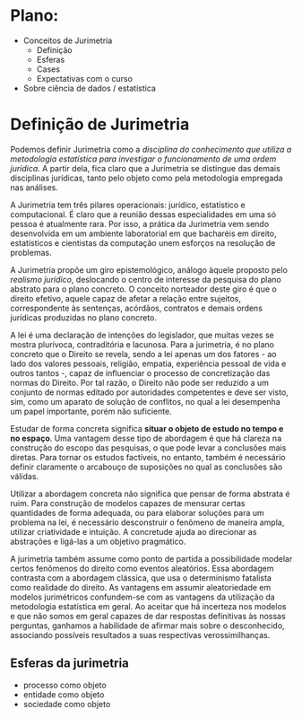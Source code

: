 # Plano:

- Conceitos de Jurimetria
    - Definição
    - Esferas
    - Cases
    - Expectativas com o curso
- Sobre ciência de dados / estatística


# Definição de Jurimetria

Podemos definir Jurimetria como a 
*disciplina do conhecimento que utiliza a metodologia estatística para 
investigar o funcionamento de uma ordem jurídica*. 
A partir dela, fica claro que a Jurimetria se distingue das
demais disciplinas jurídicas, 
tanto pelo objeto como pela metodologia empregada nas análises. 

A Jurimetria tem três pilares operacionais: jurídico, estatístico e computacional.
É claro que a reunião dessas especialidades em uma só pessoa é atualmente rara. 
Por isso, a prática da Jurimetria vem sendo desenvolvida em
um ambiente laboratorial em que bacharéis em direito, 
estatísticos e cientistas da computação unem esforços na resolução de problemas.

A Jurimetria propõe um giro epistemológico, 
análogo àquele proposto pelo *realismo jurídico*, 
deslocando o centro de interesse da pesquisa 
do plano abstrato para o plano concreto. 
O conceito norteador deste giro é que o direito efetivo, 
aquele capaz de afetar a relação entre sujeitos, 
correspondente às sentenças, acórdãos, contratos e 
demais ordens jurídicas produzidas no plano concreto. 

A lei é uma declaração de intenções do legislador, 
que muitas vezes se mostra plurívoca, contraditória e lacunosa. 
Para a jurimetria, é no plano concreto que o Direito se revela, sendo a lei
apenas um dos fatores - ao lado dos valores pessoais, religião, empatia, experiência
pessoal de vida e outros tantos -, capaz de influenciar o processo de concretização
das normas do Direito. Por tal razão, o Direito não pode ser reduzido a um conjunto
de normas editado por autoridades competentes e deve ser visto, sim, como um
aparato de solução de conflitos, no qual a lei desempenha um papel importante,
porém não suficiente.

Estudar de forma concreta significa 
**situar o objeto de estudo no tempo e no espaço**. 
Uma vantagem desse tipo de abordagem é que há clareza na
construção do escopo das pesquisas, o que pode levar a conclusões mais
diretas. Para tornar os estudos factíveis, no entanto, também é
necessário definir claramente o arcabouço de suposições 
no qual as conclusões são válidas.

Utilizar a abordagem concreta não significa que pensar
de forma abstrata é ruim. Para construção de modelos capazes de mensurar 
certas quantidades de forma adequada, ou para elaborar soluções para
um problema na lei, é necessário desconstruir o fenômeno de 
maneira ampla, utilizar criatividade e intuição. 
A concretude ajuda ao direcionar as abstrações e 
ligá-las a um objetivo pragmático.

A jurimetria também assume como ponto de partida 
a possibilidade modelar certos fenômenos do direito como eventos aleatórios. 
Essa abordagem contrasta com a abordagem clássica, 
que usa o determinismo fatalista como realidade do direito.
As vantagens em assumir aleatoriedade em modelos jurimétricos
confundem-se com as vantagens da utilização da metodologia estatística em geral. 
Ao aceitar que há incerteza nos modelos e que não somos em geral
capazes de dar respostas definitivas às nossas perguntas, 
ganhamos a habilidade de afirmar mais sobre o desconhecido,
associando possíveis resultados a suas respectivas verossimilhanças. 

## Esferas da jurimetria

- processo como objeto
- entidade como objeto
- sociedade como objeto
